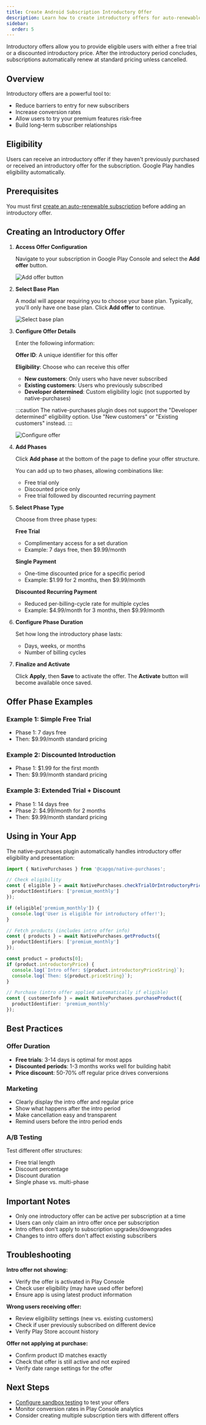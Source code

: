 ```yaml
---
title: Create Android Subscription Introductory Offer
description: Learn how to create introductory offers for auto-renewable subscriptions on Android to attract new subscribers.
sidebar:
  order: 5
---
```



Introductory offers allow you to provide eligible users with either a free trial or a discounted introductory price. After the introductory period concludes, subscriptions automatically renew at standard pricing unless cancelled.

## Overview

Introductory offers are a powerful tool to:
- Reduce barriers to entry for new subscribers
- Increase conversion rates
- Allow users to try your premium features risk-free
- Build long-term subscriber relationships

## Eligibility

Users can receive an introductory offer if they haven't previously purchased or received an introductory offer for the subscription. Google Play handles eligibility automatically.

## Prerequisites

You must first [create an auto-renewable subscription](/docs/plugins/native-purchases/android-create-subscription/) before adding an introductory offer.

## Creating an Introductory Offer

<Steps>

1. **Access Offer Configuration**

   Navigate to your subscription in Google Play Console and select the **Add offer** button.

   ![Add offer button](/native-purchases/android/introductory-offer/add-offer-button.webp)

2. **Select Base Plan**

   A modal will appear requiring you to choose your base plan. Typically, you'll only have one base plan. Click **Add offer** to continue.

   ![Select base plan](/native-purchases/android/introductory-offer/select-base-plan.webp)

3. **Configure Offer Details**

   Enter the following information:

   **Offer ID**: A unique identifier for this offer

   **Eligibility**: Choose who can receive this offer
   - **New customers**: Only users who have never subscribed
   - **Existing customers**: Users who previously subscribed
   - **Developer determined**: Custom eligibility logic (not supported by native-purchases)

   :::caution
   The native-purchases plugin does not support the "Developer determined" eligibility option. Use "New customers" or "Existing customers" instead.
   :::

   ![Configure offer](/native-purchases/android/introductory-offer/configure-offer-details.webp)

4. **Add Phases**

   Click **Add phase** at the bottom of the page to define your offer structure.

   You can add up to two phases, allowing combinations like:
   - Free trial only
   - Discounted price only
   - Free trial followed by discounted recurring payment

5. **Select Phase Type**

   Choose from three phase types:

   **Free Trial**
   - Complimentary access for a set duration
   - Example: 7 days free, then $9.99/month

   **Single Payment**
   - One-time discounted price for a specific period
   - Example: $1.99 for 2 months, then $9.99/month

   **Discounted Recurring Payment**
   - Reduced per-billing-cycle rate for multiple cycles
   - Example: $4.99/month for 3 months, then $9.99/month

6. **Configure Phase Duration**

   Set how long the introductory phase lasts:
   - Days, weeks, or months
   - Number of billing cycles

7. **Finalize and Activate**

   Click **Apply**, then **Save** to activate the offer. The **Activate** button will become available once saved.

</Steps>

## Offer Phase Examples

### Example 1: Simple Free Trial
- Phase 1: 7 days free
- Then: $9.99/month standard pricing

### Example 2: Discounted Introduction
- Phase 1: $1.99 for the first month
- Then: $9.99/month standard pricing

### Example 3: Extended Trial + Discount
- Phase 1: 14 days free
- Phase 2: $4.99/month for 2 months
- Then: $9.99/month standard pricing

## Using in Your App

The native-purchases plugin automatically handles introductory offer eligibility and presentation:

```typescript
import { NativePurchases } from '@capgo/native-purchases';

// Check eligibility
const { eligible } = await NativePurchases.checkTrialOrIntroductoryPriceEligibility({
  productIdentifiers: ['premium_monthly']
});

if (eligible['premium_monthly']) {
  console.log('User is eligible for introductory offer!');
}

// Fetch products (includes intro offer info)
const { products } = await NativePurchases.getProducts({
  productIdentifiers: ['premium_monthly']
});

const product = products[0];
if (product.introductoryPrice) {
  console.log(`Intro offer: ${product.introductoryPriceString}`);
  console.log(`Then: ${product.priceString}`);
}

// Purchase (intro offer applied automatically if eligible)
const { customerInfo } = await NativePurchases.purchaseProduct({
  productIdentifier: 'premium_monthly'
});
```

## Best Practices

### Offer Duration
- **Free trials**: 3-14 days is optimal for most apps
- **Discounted periods**: 1-3 months works well for building habit
- **Price discount**: 50-70% off regular price drives conversions

### Marketing
- Clearly display the intro offer and regular price
- Show what happens after the intro period
- Make cancellation easy and transparent
- Remind users before the intro period ends

### A/B Testing
Test different offer structures:
- Free trial length
- Discount percentage
- Discount duration
- Single phase vs. multi-phase

## Important Notes

- Only one introductory offer can be active per subscription at a time
- Users can only claim an intro offer once per subscription
- Intro offers don't apply to subscription upgrades/downgrades
- Changes to intro offers don't affect existing subscribers

## Troubleshooting

**Intro offer not showing:**
- Verify the offer is activated in Play Console
- Check user eligibility (may have used offer before)
- Ensure app is using latest product information

**Wrong users receiving offer:**
- Review eligibility settings (new vs. existing customers)
- Check if user previously subscribed on different device
- Verify Play Store account history

**Offer not applying at purchase:**
- Confirm product ID matches exactly
- Check that offer is still active and not expired
- Verify date range settings for the offer

## Next Steps

- [Configure sandbox testing](/docs/plugins/native-purchases/android-sandbox-testing/) to test your offers
- Monitor conversion rates in Play Console analytics
- Consider creating multiple subscription tiers with different offers
